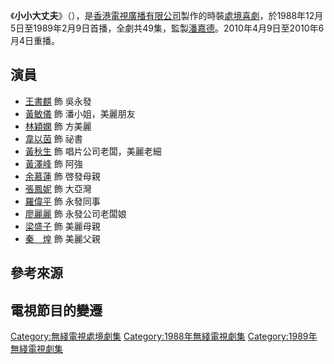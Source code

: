 {{無綫劇集
| 中文劇名=小小大丈夫
| 英文劇名= {{lang|en|Man of the House}}
| 製作年份= 1988年
| 翡翠台首播日期= 1988年12月5日－1989年2月9日
| 翡翠台首播時間= 逢星期一、三、五 20:10-20:35
| 監製= [[潘嘉德|潘嘉德]]
| 編導=
| 製作統籌= 
| 助理編導= 
| 編審=[[余詠珊|余詠珊]]、[[鄧特希|鄧特希]] 
| 編劇=[[鄒錦安|鄒錦安]]
| 集數= 49
| 劇種= [[處境喜劇|處境喜劇]]
| 外景= {{HKG-1959}}
| 製作公司= [[香港|香港]][[電視廣播有限公司|電視廣播有限公司]]
| 主演= [[王書麒|王書麒]]、[[黃敏儀|黃敏儀]]、[[林穎嫻|林穎嫻]]、<BR>[[韋以茵|韋以茵]]、[[黃秋生|黃秋生]]
| 主題曲=Cartoon Time <ref>[https://www.youtube.com/watch?v=nUyI1NMmFkE Cartoon Time (TVB處境劇《小小大丈夫》主題音樂) (1988)]</ref>
| 作曲=[[Robin_Artus|Robin Artus]]<br/>[[Johnny_Hawksworth|Johnny Hawksworth]]
| 網頁=
| 備註=
}}

《'''小小大丈夫'''》（{{lang-en|Man of the House}}），是[[香港|香港]][[電視廣播有限公司|電視廣播有限公司]]製作的時裝[[處境喜劇|處境喜劇]]，於1988年12月5日至1989年2月9日首播，全劇共49集，監製[[潘嘉德|潘嘉德]]。2010年4月9日至2010年6月4日重播。

==演員==
* [[王書麒|王書麒]] 飾 吳永發
* [[黃敏儀|黃敏儀]] 飾 潘小姐，美麗朋友
* [[林穎嫻|林穎嫻]] 飾 方美麗
* [[韋以茵|韋以茵]] 飾 祕書
*[[黃秋生|黃秋生]] 飾 唱片公司老闆，美麗老細
*[[黃澤峰|黃澤峰]] 飾 阿強
*[[余慕蓮|余慕蓮]] 飾 啓發母親
*[[張鳳妮|張鳳妮]] 飾 大亞灣
*[[羅偉平|羅偉平]] 飾 永發同事
*[[廖麗麗|廖麗麗]] 飾 永發公司老闆娘
*[[梁盛子|梁盛子]] 飾 美麗母親
*[[秦煌|秦　煌]] 飾 美麗父親

==參考來源==
{{reflist}}

==電視節目的變遷==
{{電視節目的變遷
|電視台 ={{flagicon|Hong Kong}} [[香港|香港]][[無綫電視|無綫電視]][[翡翠台|翡翠台]] 
|播放檔次=星期一至六 06:00-06:25
|節目名稱=小小大丈夫<br/>（2004年1月7日﹣3月3日）
|上一節目=[[龍堂|龍堂]]<br/>（2003年10月29日﹣2004年1月6日）
|下一節目=[[都市方程式|都市方程式]]<br/>（2004年3月4日﹣2004年8月27日）
}}
{{電視節目的變遷
|電視台 ={{flagicon|Hong Kong}} [[香港|香港]][[無綫電視|無綫電視]][[翡翠台|翡翠台]] 
|播放檔次=星期一至六 06:00-06:25
|節目名稱=小小大丈夫<br/>（2010年4月9日﹣2010年6月4日）
|上一節目=[[公私三文治|公私三文治]]<br/>（2010年1月9日﹣2010年4月8日）
|下一節目=[[妙人妙事_(電視劇)|妙人妙事]]<br/>（2010年6月5日﹣2010年6月19日）
}}

[[Category:無綫電視處境劇集|Category:無綫電視處境劇集]]
[[Category:1988年無綫電視劇集|Category:1988年無綫電視劇集]]
[[Category:1989年無綫電視劇集|Category:1989年無綫電視劇集]]